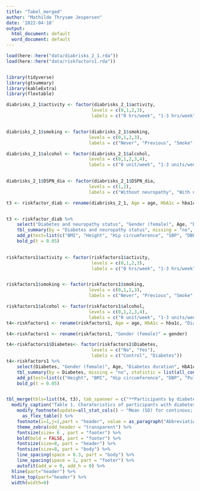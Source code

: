 ```yaml
---
title: "Tabel_merged"
author: "Mathilde Thrysøe Jespersen"
date: '2022-04-18'
output:
  html_document: default
  word_document: default
---
```


```r

load(here::here("data/diabrisks_2_1.rda"))
load(here::here("data/riskfactors1.rda"))


library(tidyverse)
library(gtsummary)
library(kableExtra)
library(flextable)

diabrisks_2_1$activity <- factor(diabrisks_2_1$activity,
                                levels = c(0,1,2,3),
                                labels = c("0 hrs/week", "1-3 hrs/week", "4-7 hrs/week", ">7 hrs/week"))


diabrisks_2_1$smoking <- factor(diabrisks_2_1$smoking,
                               levels = c(0,1,2,3),
                               labels = c("Never", "Previous", "Smoke", "NI"))

diabrisks_2_1$alcohol <- factor(diabrisks_2_1$alcohol,
                               levels = c(0,1,2,3,4),
                               labels = c("0 unit/week", "1-3 units/week", "4-7 units/week", "8-14 units/week", ">15 units/week"))
                                 

diabrisks_2_1$DSPN_dia <- factor(diabrisks_2_1$DSPN_dia,
                               levels = c(1,2),
                               labels = c("Without neuropathy", "With neuropathy"))

t3 <- riskfactor_diab <- rename(diabrisks_2_1, Age = age, HbA1c = hba1c, "HbA1c mean 5 yrs" = hba1c_mean5yrs, "Total daily insulin"=total_daily_insulin, "Time in range"=TIR, "Diabetes duration" = DD, "SBP" = sysBT, "DBP" = diaBT, Retinopathy = retinopathy, Nephropathy = nephropathy, Smoking = smoking, Alcohol = alcohol, Activity = activity, Pulse = pulse, Diabetes = diabetes,  "Tanner" = tanner, "Hip circumference" = hip, "Waist circumference" = waist, Cholesterol = cholesterol, Triglycerids = triglycerids, "Diabetes and neuropathy status"=DSPN_dia, "Gender (female)" = gender, "Basal insulin" = basal_insulin, "Time in hypoglycemia" = time_hypo, Height = height)


t3 <- riskfactor_diab %>% 
    select("Diabetes and neuropathy status", "Gender (female)", Age, "Diabetes duration", HbA1c, "HbA1c mean 5 yrs", "Time in range", "Time in hypoglycemia", "Basal insulin", "Total daily insulin", BMI, Height, "Hip circumference", "Waist circumference", Tanner, SBP, DBP, Pulse, Retinopathy, Nephropathy, Cholesterol, LDL, HDL, Triglycerids, Alcohol, Smoking, Activity) %>% 
    tbl_summary(by = "Diabetes and neuropathy status", missing = "no", statistic = list(all_continuous() ~ "{mean} ({sd})"), type = list("Gender (female)" ~ "dichotomous"), value = list("Gender (female)" ~ "female")) %>%
    add_p(test=list(c("BMI", "Height", "Hip circumference", "SBP", "DBP", "Pulse", "HbA1c mean 5 yrs", "Time in range", "Time in hypoglycemia", "Basal insulin", "Total daily insulin")~"t.test", all_categorical() ~ "fisher.test")) %>% 
    bold_p(t = 0.05)

 
riskfactors1$activity <- factor(riskfactors1$activity,
                                levels = c(0,1,2,3),
                                labels = c("0 hrs/week", "1-3 hrs/week", "4-7 hrs/week", ">7 hrs/week"))


riskfactors1$smoking <- factor(riskfactors1$smoking,
                               levels = c(0,1,2,3),
                               labels = c("Never", "Previous", "Smoke", "NI"))

riskfactors1$alcohol <- factor(riskfactors1$alcohol,
                               levels = c(0,1,2,3,4),
                               labels = c("0 unit/week", "1-3 units/week", "4-7 units/week", "8-14 units/week", ">15 units/week"))         
t4<-riskfactors1 <- rename(riskfactors1, Age = age, HbA1c = hba1c, "Diabetes duration" = DD, "SBP" = sysBT, "DBP" = diaBT, Retinopathy = retinopathy, Nephropathy = nephropathy, Smoking = smoking, Alcohol = alcohol, Activity = activity, Pulse = pulse, Diabetes = diabetes, "Tanner" = tanner, "Hip circumference" = hip, "Waist circumference" = waist, Cholesterol = cholesterol, Triglycerids = triglycerids, Height=height)

t4<-riskfactors1 <- rename(riskfactors1, "Gender (female)" = gender)

t4<-riskfactors1$Diabetes<- factor(riskfactors1$Diabetes,
                                levels = c("No", "Yes"),
                                labels = c("Control", "Diabetes"))
t4<-riskfactors1 %>% 
    select(Diabetes, "Gender (female)", Age, "Diabetes duration", HbA1c, BMI, Height, "Hip circumference", "Waist circumference", Tanner, SBP, DBP, Pulse, Retinopathy, Nephropathy, Cholesterol, LDL, HDL, Triglycerids, Alcohol, Smoking, Activity) %>% 
    tbl_summary(by = Diabetes, missing = "no", statistic = list(all_continuous() ~ "{mean} ({sd})"), type = list("Gender (female)" ~ "dichotomous"), value = list("Gender (female)" ~ "female")) %>% 
    add_p(test=list(c("Height", "BMI", "Hip circumference", "DBP", "Pulse") ~"t.test", all_categorical() ~ "fisher.test")) %>% 
    bold_p(t = 0.05)


tbl_merge(tbls=list(t4, t3), tab_spanner = c("**Participants by diabetes status**", "**Participants with diabetes by neuropathy status**")) %>%   
  modify_caption("Table 1. Charateristics of participants with diabetes stratified by neuropathy status") %>% 
    modify_footnote(update=all_stat_cols() ~ "Mean (SD) for continous; n (%) for categorical") %>%
      as_flex_table() %>% 
    footnote(i=1,j=1,part = "header", value = as_paragraph("Abbreviations: HbA1c, Hemoglobin a1c; BMI, body-mass index; SBP, systolic blood pressure; DBP, diastolic blood pressure; HDL, high density lipoproteins; LDL, low density lipoproteins; NI, not indicated"), ref_symbols = "") %>% 
    theme_zebra(odd_header = "transparent") %>% 
    fontsize(size= 6 , part = "footer") %>% 
    bold(bold = FALSE, part = "footer") %>% 
    fontsize(size=8, part = "header") %>% 
    fontsize(size=8, part = "body") %>% 
    line_spacing(space = 0.3, part = "body") %>% 
    line_spacing(space = 1, part = "footer") %>% 
    autofit(add_w = 0, add_h = 0) %>% 
  hline(part="header") %>% 
  hline_top(part="header") %>% 
  width(width=0)
```

